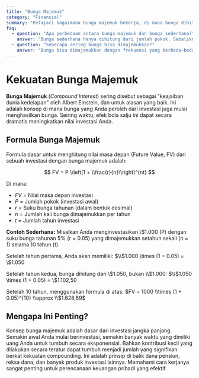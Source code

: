 ```yaml
---
title: "Bunga Majemuk"
category: "Finansial"
summary: "Pelajari bagaimana bunga majemuk bekerja, di mana bunga dihitung atas pokok awal dan juga atas bunga yang terakumulasi dari periode sebelumnya."
faq:
  - question: "Apa perbedaan antara bunga majemuk dan bunga sederhana?"
    answer: "Bunga sederhana hanya dihitung dari jumlah pokok. Sebaliknya, bunga majemuk dihitung dari jumlah pokok ditambah semua bunga yang telah terakumulasi. Ini menyebabkan pertumbuhan eksponensial, bukan linier."
  - question: "Seberapa sering bunga bisa dimajemukkan?"
    answer: "Bunga bisa dimajemukkan dengan frekuensi yang berbeda-beda—tahunan, semesteran, triwulanan, bulanan, atau bahkan harian. Semakin sering bunga dimajemukkan, semakin cepat pertumbuhan investasi Anda."
---
```


# Kekuatan Bunga Majemuk

**Bunga Majemuk** (*Compound Interest*) sering disebut sebagai "keajaiban dunia kedelapan" oleh Albert Einstein, dan untuk alasan yang baik. Ini adalah konsep di mana bunga yang Anda peroleh dari investasi juga mulai menghasilkan bunga. Seiring waktu, efek bola salju ini dapat secara dramatis meningkatkan nilai investasi Anda.

## Formula Bunga Majemuk

Formula dasar untuk menghitung nilai masa depan (Future Value, FV) dari sebuah investasi dengan bunga majemuk adalah:

$$ FV = P \\left(1 + \\frac{r}{n}\\right)^{nt} $$

Di mana:
- $FV$ = Nilai masa depan investasi
- $P$ = Jumlah pokok (investasi awal)
- $r$ = Suku bunga tahunan (dalam bentuk desimal)
- $n$ = Jumlah kali bunga dimajemukkan per tahun
- $t$ = Jumlah tahun investasi

**Contoh Sederhana:**
Misalkan Anda menginvestasikan \\$1.000 (P) dengan suku bunga tahunan 5% (r = 0.05) yang dimajemukkan setahun sekali (n = 1) selama 10 tahun (t).

Setelah tahun pertama, Anda akan memiliki:
$\\$1.000 \\times (1 + 0.05) = \\$1.050

Setelah tahun kedua, bunga dihitung dari \\$1.050, bukan \\$1.000:
$\\$1.050 \\times (1 + 0.05) = \\$1.102,50

Setelah 10 tahun, menggunakan formula di atas:
$FV = 1000 \\times (1 + 0.05)^{10} \\approx \\$1.628,89$

## Mengapa Ini Penting?

Konsep bunga majemuk adalah dasar dari investasi jangka panjang. Semakin awal Anda mulai berinvestasi, semakin banyak waktu yang dimiliki uang Anda untuk tumbuh secara eksponensial. Bahkan kontribusi kecil yang dilakukan secara teratur dapat tumbuh menjadi jumlah yang signifikan berkat kekuatan compounding. Ini adalah prinsip di balik dana pensiun, reksa dana, dan banyak produk investasi lainnya. Memahami cara kerjanya sangat penting untuk perencanaan keuangan pribadi yang efektif.
